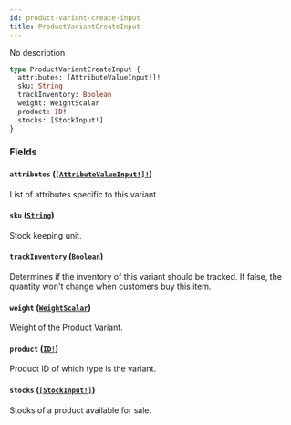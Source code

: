 ```yaml
---
id: product-variant-create-input
title: ProductVariantCreateInput
---
```


No description

```graphql
type ProductVariantCreateInput {
  attributes: [AttributeValueInput!]!
  sku: String
  trackInventory: Boolean
  weight: WeightScalar
  product: ID!
  stocks: [StockInput!]
}
```

### Fields

#### `attributes` ([`[AttributeValueInput!]!`](/developer/api-reference/inputs/attribute-value-input))

List of attributes specific to this variant.

#### `sku` ([`String`](/developer/api-reference/scalars/string))

Stock keeping unit.

#### `trackInventory` ([`Boolean`](/developer/api-reference/scalars/boolean))

Determines if the inventory of this variant should be tracked. If false, the quantity won't change when customers buy this item.

#### `weight` ([`WeightScalar`](/developer/api-reference/scalars/weight-scalar))

Weight of the Product Variant.

#### `product` ([`ID!`](/developer/api-reference/scalars/id))

Product ID of which type is the variant.

#### `stocks` ([`[StockInput!]`](/developer/api-reference/inputs/stock-input))

Stocks of a product available for sale.
